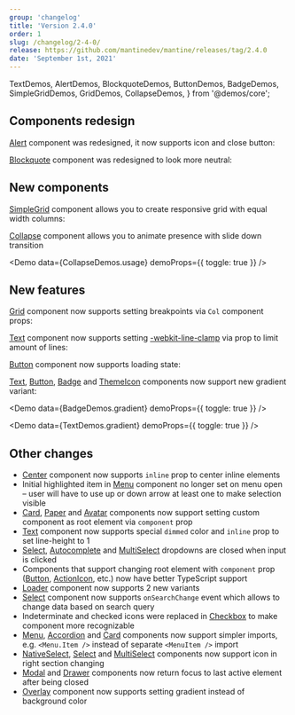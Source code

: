 ```yaml
---
group: 'changelog'
title: 'Version 2.4.0'
order: 1
slug: /changelog/2-4-0/
release: https://github.com/mantinedev/mantine/releases/tag/2.4.0
date: 'September 1st, 2021'
---
```


  TextDemos,
  AlertDemos,
  BlockquoteDemos,
  ButtonDemos,
  BadgeDemos,
  SimpleGridDemos,
  GridDemos,
  CollapseDemos,
} from '@demos/core';

## Components redesign

[Alert](https://mantine.dev/core/alert/) component was redesigned, it now supports icon and close button:

<Demo data={AlertDemos.configurator} />

[Blockquote](https://mantine.dev/core/blockquote/) component was redesigned to look more neutral:

<Demo data={BlockquoteDemos.configurator} />

## New components

[SimpleGrid](https://mantine.dev/core/simple-grid/) component allows you to create responsive grid with equal width columns:

<Demo data={SimpleGridDemos.configurator} />

[Collapse](https://mantine.dev/core/collapse/) component allows you to animate presence with slide down transition

<Demo data={CollapseDemos.usage} demoProps={{ toggle: true }} />

## New features

[Grid](https://mantine.dev/core/grid/) component now supports setting breakpoints via `Col` component props:

<Demo data={GridDemos.responsive} />

[Text](https://mantine.dev/core/text/) component now supports setting [-webkit-line-clamp](https://developer.mozilla.org/en-US/docs/Web/CSS/-webkit-line-clamp)
via prop to limit amount of lines:

<Demo data={TextDemos.linesConfigurator} />

[Button](https://mantine.dev/core/button/) component now supports loading state:

<Demo data={ButtonDemos.loadingConfigurator} />

[Text](https://mantine.dev/core/text/), [Button](https://mantine.dev/core/button/), [Badge](https://mantine.dev/core/badge/) and [ThemeIcon](https://mantine.dev/core/theme-icon/) components now support new gradient variant:

<Demo data={BadgeDemos.gradient} demoProps={{ toggle: true }} />

<Demo data={TextDemos.gradient} demoProps={{ toggle: true }} />

## Other changes

- [Center](https://mantine.dev/core/center/) component now supports `inline` prop to center inline elements
- Initial highlighted item in [Menu](https://mantine.dev/core/menu/) component no longer set on menu open – user will have to use up or down arrow at least one to make selection visible
- [Card](https://mantine.dev/core/card/), [Paper](https://mantine.dev/core/paper/) and [Avatar](https://mantine.dev/core/avatar/) components now support setting custom component as root element via `component` prop
- [Text](https://mantine.dev/core/text/#dimmed) component now supports special `dimmed` color and `inline` prop to set line-height to 1
- [Select](https://mantine.dev/core/select/), [Autocomplete](https://mantine.dev/core/autocomplete/) and [MultiSelect](https://mantine.dev/core/multi-select/) dropdowns are closed when input is clicked
- Components that support changing root element with `component` prop ([Button](https://mantine.dev/core/button/), [ActionIcon](https://mantine.dev/core/action-icon/), etc.) now have better TypeScript support
- [Loader](https://mantine.dev/core/loader/) component now supports 2 new variants
- [Select](https://mantine.dev/core/select/) component now supports `onSearchChange` event which allows to change data based on search query
- Indeterminate and checked icons were replaced in [Checkbox](https://mantine.dev/core/checkbox/) to make component more recognizable
- [Menu](https://mantine.dev/core/menu/), [Accordion](https://mantine.dev/core/accordion/) and [Card](https://mantine.dev/core/card/) components now support simpler imports, e.g. `<Menu.Item />` instead of separate `<MenuItem />` import
- [NativeSelect](https://mantine.dev/core/native-select/#right-section), [Select](https://mantine.dev/core/select/#right-section) and [MultiSelect](https://mantine.dev/core/multi-select/#right-section) components now support icon in right section changing
- [Modal](https://mantine.dev/core/modal/) and [Drawer](https://mantine.dev/core/drawer/) components now return focus to last active element after being closed
- [Overlay](https://mantine.dev/core/overlay/#with-gradient) component now supports setting gradient instead of background color
